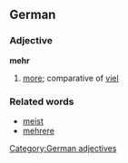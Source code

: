 ==German==
===Adjective===
'''mehr'''

# [[more]]; comparative of [[viel]]

===Related words===
*[[meist]]
*[[mehrere]]

[[Category:German adjectives]]